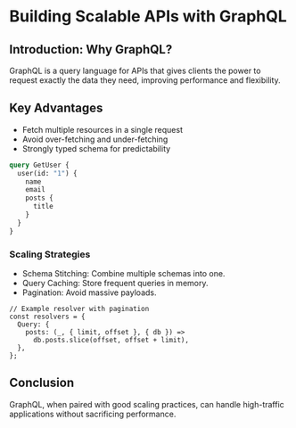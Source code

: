
<MdxLayout>

# Building Scalable APIs with GraphQL

## Introduction: Why GraphQL?

GraphQL is a query language for APIs that gives clients the power to request exactly the data they need, improving performance and flexibility.

## Key Advantages

- Fetch multiple resources in a single request  
- Avoid over-fetching and under-fetching  
- Strongly typed schema for predictability  

```graphql
query GetUser {
  user(id: "1") {
    name
    email
    posts {
      title
    }
  }
}
```

### Scaling Strategies

- Schema Stitching: Combine multiple schemas into one.
- Query Caching: Store frequent queries in memory.
- Pagination: Avoid massive payloads.

```
// Example resolver with pagination
const resolvers = {
  Query: {
    posts: (_, { limit, offset }, { db }) =>
      db.posts.slice(offset, offset + limit),
  },
};
```

## Conclusion

GraphQL, when paired with good scaling practices, can handle high-traffic applications without sacrificing performance.

</MdxLayout>